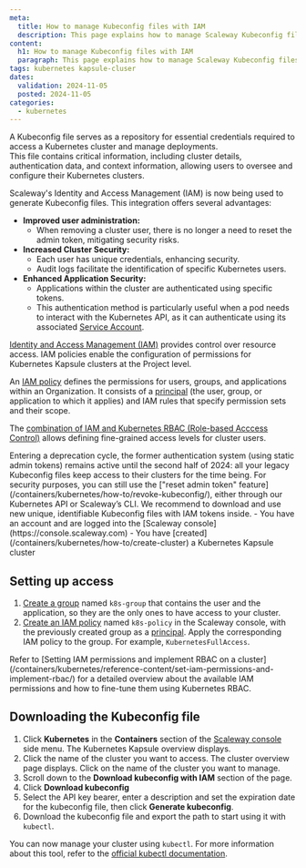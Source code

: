 ```yaml
---
meta:
  title: How to manage Kubeconfig files with IAM
  description: This page explains how to manage Scaleway Kubeconfig files with IAM
content:
  h1: How to manage Kubeconfig files with IAM
  paragraph: This page explains how to manage Scaleway Kubeconfig files with IAM
tags: kubernetes kapsule-cluser
dates:
  validation: 2024-11-05
  posted: 2024-11-05
categories:
  - kubernetes
---
```



A Kubeconfig file serves as a repository for essential credentials required to access a Kubernetes cluster and manage deployments.  
This file contains critical information, including cluster details, authentication data, and context information, allowing users to oversee and configure their Kubernetes clusters.

Scaleway's Identity and Access Management (IAM) is now being used to generate Kubeconfig files. This integration offers several advantages:

- **Improved user administration:**
   - When removing a cluster user, there is no longer a need to reset the admin token, mitigating security risks.
- **Increased Cluster Security:**
   - Each user has unique credentials, enhancing security.
   - Audit logs facilitate the identification of specific Kubernetes users.
- **Enhanced Application Security:**
   - Applications within the cluster are authenticated using specific tokens.
   - This authentication method is particularly useful when a pod needs to interact with the Kubernetes API, as it can authenticate using its associated [Service Account](https://kubernetes.io/docs/concepts/security/service-accounts/).

[Identity and Access Management (IAM)](https://www.scaleway.com/en/docs/identity-and-access-management/iam/concepts/#iam) provides control over resource access. IAM policies enable the configuration of permissions for Kubernetes Kapsule clusters at the Project level.

An [IAM policy](https://www.scaleway.com/en/docs/identity-and-access-management/iam/concepts/#policy) defines the permissions for users, groups, and applications within an Organization. It consists of a [principal](https://www.scaleway.com/en/docs/identity-and-access-management/iam/concepts/#principal) (the user, group, or application to which it applies) and IAM rules that specify permission sets and their scope.

The [combination of IAM and Kubernetes RBAC (Role-based Acccess Control)](/containers/kubernetes/reference-content/set-iam-permissions-and-implement-rbac/) allows defining fine-grained access levels for cluster users.

<Message type="important">
    Entering a deprecation cycle, the former authentication system (using static admin tokens) remains active until the second half of 2024: all your legacy Kubeconfig files keep access to their clusters for the time being. For security purposes, you can still use the ["reset admin token" feature](/containers/kubernetes/how-to/revoke-kubeconfig/), either through our Kubernetes API or Scaleway’s CLI.
    We recommend to download and use new unique, identifiable Kubeconfig files with IAM tokens inside.
</Message>

<Macro id="iam-requirements" />

<Message type="requirement">
  - You have an account and are logged into the [Scaleway console](https://console.scaleway.com)
  - You have [created](/containers/kubernetes/how-to/create-cluster) a Kubernetes Kapsule cluster
</Message>

## Setting up access

1. [Create a group](/identity-and-access-management/iam/how-to/create-group/) named `k8s-group` that contains the user and the application, so they are the only ones to have access to your cluster.
2. [Create an IAM policy](/identity-and-access-management/iam/how-to/create-policy/) named `k8s-policy` in the Scaleway console, with the previously created group as a [principal](/identity-and-access-management/iam/concepts/#principal). Apply the corresponding IAM policy to the group. For example, `KubernetesFullAccess`.
<Message type="tip">
  Refer to [Setting IAM permissions and implement RBAC on a cluster](/containers/kubernetes/reference-content/set-iam-permissions-and-implement-rbac/) for a detailed overview about the available IAM permissions and how to fine-tune them using Kubernetes RBAC.
</Message>

## Downloading the Kubeconfig file

1. Click **Kubernetes** in the **Containers** section of the [Scaleway console](https://console.scaleway.com) side menu. The Kubernetes Kapsule overview displays.
2. Click the name of the cluster you want to access. The cluster overview page displays. Click on the name of the cluster you want to manage.
3. Scroll down to the **Download kubeconfig with IAM** section of the page.
4. Click **Download kubeconfig**
5. Select the API key bearer, enter a description and set the expiration date for the kubeconfig file, then click **Generate kubeconfig**.
6. Download the kubeconfig file and export the path to start using it with `kubectl`.

You can now manage your cluster using `kubectl`. For more information about this tool, refer to the [official kubectl documentation](https://kubernetes.io/docs/reference/kubectl/).
